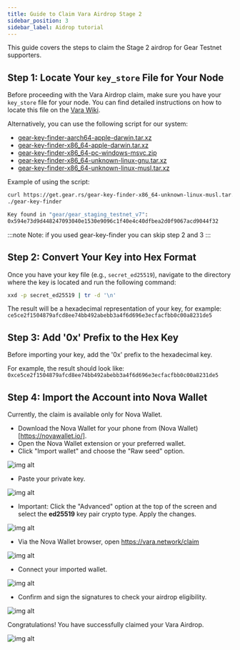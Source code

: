 ```yaml
---
title: Guide to Claim Vara Airdrop Stage 2
sidebar_position: 3
sidebar_label: Aidrop tutorial
---
```


This guide covers the steps to claim the Stage 2 airdrop for Gear Testnet supporters.

## Step 1: Locate Your `key_store` File for Your Node

Before proceeding with the Vara Airdrop claim, make sure you have your `key_store` file for your node. You can find detailed instructions on how to locate this file on the [Vara Wiki](https://wiki.gear-tech.io/docs/node/backup-restore/#network-key).

Alternatively, you can use the following script for our system:

- [gear-key-finder-aarch64-apple-darwin.tar.xz](https://get.gear.rs/gear-key-finder-aarch64-apple-darwin.tar.xz)
- [gear-key-finder-x86_64-apple-darwin.tar.xz](https://get.gear.rs/gear-key-finder-x86_64-apple-darwin.tar.xz)
- [gear-key-finder-x86_64-pc-windows-msvc.zip](https://get.gear.rs/gear-key-finder-x86_64-pc-windows-msvc.zip)
- [gear-key-finder-x86_64-unknown-linux-gnu.tar.xz](https://get.gear.rs/gear-key-finder-x86_64-unknown-linux-gnu.tar.xz)
- [gear-key-finder-x86_64-unknown-linux-musl.tar.xz](https://get.gear.rs/gear-key-finder-x86_64-unknown-linux-musl.tar.xz)

Example of using the script:

```bash
curl https://get.gear.rs/gear-key-finder-x86_64-unknown-linux-musl.tar.xz | tar xJ
./gear-key-finder

Key found in "gear/gear_staging_testnet_v7":
0x594e73d9d448247093040e1530e9096c1f40e4c40dfbea2d0f9067acd9044f32

```

:::note
Note: if you used gear-key-finder you can skip step 2 and 3
:::

## Step 2: Convert Your Key into Hex Format

Once you have your key file (e.g., `secret_ed25519`), navigate to the directory where the key is located and run the following command:

```bash
xxd -p secret_ed25519 | tr -d '\n'
```

The result will be a hexadecimal representation of your key, for example: `ce5ce2f1504879afcd8ee74bb492abebb3a4f6d696e3ecfacfbb0c00a8231de5`

## Step 3: Add '0x' Prefix to the Hex Key

Before importing your key, add the '0x' prefix to the hexadecimal key.

For example, the result should look like: `0xce5ce2f1504879afcd8ee74bb492abebb3a4f6d696e3ecfacfbb0c00a8231de5`

## Step 4: Import the Account into Nova Wallet

Currently, the claim is available only for Nova Wallet.

- Download the Nova Wallet for your phone from (Nova Wallet)[https://novawallet.io/].
- Open the Nova Wallet extension or your preferred wallet.
- Click "Import wallet" and choose the "Raw seed" option.

![img alt](./img/nova-1.jpeg)

- Paste your private key.

![img alt](./img/nova-2.jpeg)

- Important: Click the "Advanced" option at the top of the screen and select the **ed25519** key pair crypto type. Apply the changes.

![img alt](./img/nova-3.jpeg)

- Via the Nova Wallet browser, open https://vara.network/claim

![img alt](./img/nova-4.jpeg)

- Connect your imported wallet.

![img alt](./img/nova-5.jpeg)

- Confirm and sign the signatures to check your airdrop eligibility.

![img alt](./img/nova-6.jpeg)

Congratulations! You have successfully claimed your Vara Airdrop.

![img alt](./img/nova-7.jpg)
